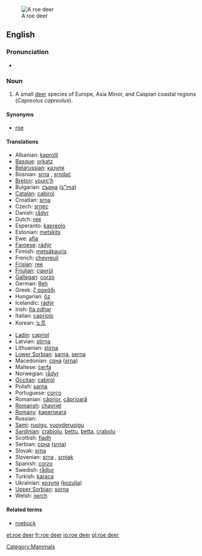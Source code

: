 [[Image:Capreolus capreolus (Marek Szczepanek).jpg|thumb|A roe deer]]
==English==
{{wikipedia}}
===Pronunciation===
*{{IPA|/'rəʊ'dɪə(r)/}}

===Noun===
{{en-noun|roe deer}}

# A small [[deer]] species of Europe, Asia Minor, and Caspian coastal regions (''Capreolus capreolus'').

====Synonyms====
*[[roe]]

====Translations====
{{trans-top}}
*Albanian: [[kaprolli]]
*[[Basque]]: [[orkatz]]
*[[Belarussian]]: [[казуля]]
*Bosnian: [[srna]] {{f}}, [[srndać]] {{m}}
*[[Breton]]: [[yourc’h]]
*Bulgarian: [[сърна]] ([[s"rna]])
*[[Catalan]]: [[cabirol]]
*Croatian: [[srna]]
*Czech: [[srnec]]
*Danish: [[rådyr]]
*Dutch: [[ree]] {{m}}
*Esperanto: [[kapreolo]]
*Estonian: [[metskits]]
*Ewe: [[afia]] {{n}}
*[[Faroese]]: [[rádýr]]
*Finnish: [[metsäkauris]]
*French: [[chevreuil]] {{m}}
*[[Frisian]]: [[ree]]
*[[Friulian]]: [[cjavrűl]]
*[[Gallegan]]: [[corzo]]
*German: [[Reh]] {{n}}
*Greek: [[ζ αρκάδι]] '' ''
*Hungarian: [[őz]]
*Icelandic: [[rádýr]]
*Irish: [[fia odhar]]
*Italian: [[capriolo]] {{m}}
*Korean: [[노루]]
{{trans-mid}}
*[[Ladin]]: [[capriol]]
*Latvian: [[stirna]]
*Lithuanian: [[stirna]] {{f}}
*[[Lower Sorbian]]: [[sarna]], [[serna]]
*Macedonian: [[срна]] ([[srna]])
*Maltese: [[ċerfa]]
*Norwegian: [[rådyr]] {{n}}
*[[Occitan]]: [[cabiròl]]
*Polish: [[sarna]] '' ''
*Portuguese: [[corço]]
*Romanian: [[căprior]], [[căprioară]]
*[[Romansh]]: [[chavriel]]
*[[Romany]]: [[kaperiwara]] {{f}}
*Russian: {{t|ru|косуля|f|sc=Cyrl|tr=kosúl'a}}
*[[Sami]]: [[ruoigu]], [[vuovderuoigu]]
*[[Sardinian]]: [[crabiolu]], [[bettu]], [[betta]], [[crabolu]]
*Scottish: [[fiadh]]
*Serbian: [[срна]] ([[srna]])
*Slovak: [[srna]]
*Slovenian: [[srna]] {{f}}, [[srnjak]] {{m}}
*Spanish: [[corzo]] {{m}}
*Swedish: [[rådjur]]
*Turkish: [[karaca]]
*Ukrainian: [[козуля]] ([[kozulja]])
*[[Upper Sorbian]]: [[sorna]]
*Welsh: [[iwrch]]
{{trans-bottom}}

====Related terms====
*[[roebuck]]

[[Category:Mammals]]

[[et:roe deer]]
[[fr:roe deer]]
[[io:roe deer]]
[[pl:roe deer]]